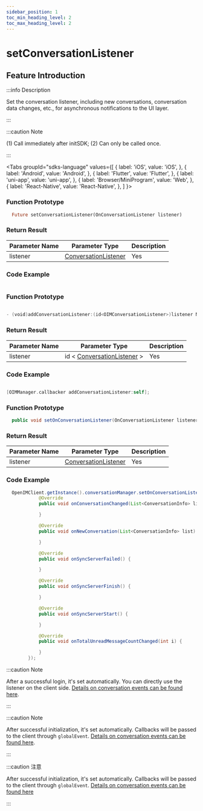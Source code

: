 ```yaml
---
sidebar_position: 1
toc_min_heading_level: 2
toc_max_heading_level: 2
---
```


# setConversationListener

## Feature Introduction

:::info Description

Set the conversation listener, including new conversations, conversation data changes, etc., for asynchronous notifications to the UI layer.

:::

:::caution Note

(1) Call immediately after initSDK;
(2) Can only be called once.

:::

<Tabs
groupId="sdks-language"
values={[
{ label: 'iOS', value: 'iOS', },
{ label: 'Android', value: 'Android', },
{ label: 'Flutter', value: 'Flutter', },
{ label: 'uni-app', value: 'uni-app', },
{ label: 'Browser/MiniProgram', value: 'Web', },
{ label: 'React-Native', value: 'React-Native', },
]
}>

<TabItem value="Flutter">

### Function Prototype

```dart
  Future setConversationListener(OnConversationListener listener)
```

### Return Result

| Parameter Name | Parameter Type                                                   | Description |
| -------------- | --------------------------------------------------------------- | ----------- |
| listener      | [ConversationListener](/listener/conversationListener.mdx)      | Yes         |

### Code Example

```dart showLineNumbers

```

</TabItem>

<TabItem value="iOS">

### Function Prototype

```swift

- (void)addConversationListener:(id<OIMConversationListener>)listener NS_SWIFT_NAME(addConversationListener(listener:));

```

### Return Result

| Parameter Name | Parameter Type                                                           | Description |
| -------------- | ------------------------------------------------------------------------ | ----------- |
| listener      | id < [ConversationListener](/listener/conversationListener.mdx) >       | Yes         |

### Code Example

```swift showLineNumbers

[OIMManager.callbacker addConversationListener:self];

```

</TabItem>

<TabItem value="Android">

### Function Prototype

```java
  public void setOnConversationListener(OnConversationListener listener)
```

### Return Result

| Parameter Name | Parameter Type                                                   | Description |
| -------------- | --------------------------------------------------------------- | ----------- |
| listener      | [ConversationListener](/listener/conversationListener.mdx)      | Yes         |

### Code Example

```java showLineNumbers
  OpenIMClient.getInstance().conversationManager.setOnConversationListener(new OnConversationListener() {
            @Override
            public void onConversationChanged(List<ConversationInfo> list) {

            }

            @Override
            public void onNewConversation(List<ConversationInfo> list) {

            }

            @Override
            public void onSyncServerFailed() {

            }

            @Override
            public void onSyncServerFinish() {

            }

            @Override
            public void onSyncServerStart() {

            }

            @Override
            public void onTotalUnreadMessageCountChanged(int i) {

            }
        });
```

</TabItem>

<TabItem value="Web">

:::caution Note

After a successful login, it's set automatically. You can directly use the listener on the client side. [Details on conversation events can be found here](/listener/conversationListener.mdx).

:::

</TabItem>

<TabItem value="uni-app">

:::caution Note

After successful initialization, it's set automatically. Callbacks will be passed to the client through `globalEvent`. [Details on conversation events can be found here](/listener/conversationListener.mdx).

:::

</TabItem>
<TabItem value="React-Native">

:::caution 注意

After successful initialization, it's set automatically. Callbacks will be passed to the client through `globalEvent`. [Details on conversation events can be found here](docs/sdks/listener/conversationListener.mdx)

:::

</TabItem>
</Tabs>